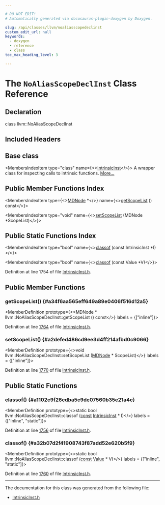 ```yaml
---

# DO NOT EDIT!
# Automatically generated via docusaurus-plugin-doxygen by Doxygen.

slug: /api/classes/llvm/noaliasscopedeclinst
custom_edit_url: null
keywords:
  - doxygen
  - reference
  - class
toc_max_heading_level: 3

---
```





# The `NoAliasScopeDeclInst` Class Reference

<DoxygenPage pluginConfig={pluginConfig}>



## Declaration

<CodeBlock>class llvm::NoAliasScopeDeclInst</CodeBlock>

## Included Headers

<IncludesList>
<IncludesListItem
  filePath="llvm/IR/IntrinsicInst.h"
  permalink="/docs/api/files/include/include/llvm/include/llvm/ir/intrinsicinst-h"
  isLocal="true" />
</IncludesList>

## Base class

<MembersIndex>

<MembersIndexItem
  type="class"
  name={<><a href="/docs/api/classes/llvm/intrinsicinst">IntrinsicInst</a></>}>
A wrapper class for inspecting calls to intrinsic functions. <a href="/docs/api/classes/llvm/intrinsicinst/#details">More...</a>
</MembersIndexItem>

</MembersIndex>

## Public Member Functions Index

<MembersIndex>

<MembersIndexItem
  type={<><a href="/docs/api/classes/llvm/mdnode">MDNode</a> &#42;</>}
  name={<><a href="#a34f6aa565eff649a89e0406f516d12a5">getScopeList</a> () const</>}>
</MembersIndexItem>

<MembersIndexItem
  type="void"
  name={<><a href="#a2defed486cd9ee3d4ff214afbd0c9066">setScopeList</a> (MDNode &#42;ScopeList)</>}>
</MembersIndexItem>

</MembersIndex>

## Public Static Functions Index

<MembersIndex>

<MembersIndexItem
  type="bool"
  name={<><a href="#a1102c9f26cdba5c9de07560b35e21a4c">classof</a> (const IntrinsicInst &#42;I)</>}>
</MembersIndexItem>

<MembersIndexItem
  type="bool"
  name={<><a href="#a32b07d2f41908743f87add52e620b5f9">classof</a> (const Value &#42;V)</>}>
</MembersIndexItem>

</MembersIndex>


Definition at line 1754 of file <a href="/docs/api/files/include/include/llvm/include/llvm/ir/intrinsicinst-h">IntrinsicInst.h</a>.

<SectionDefinition>

## Public Member Functions

### getScopeList() {#a34f6aa565eff649a89e0406f516d12a5}

<MemberDefinition
  prototype={<>MDNode &#42; llvm::NoAliasScopeDeclInst::getScopeList () const</>}
  labels = {["inline"]}>

Definition at line <a href="/docs/api/files/include/include/llvm/include/llvm/ir/intrinsicinst-h/#l01764">1764</a> of file <a href="/docs/api/files/include/include/llvm/include/llvm/ir/intrinsicinst-h">IntrinsicInst.h</a>.
</MemberDefinition>

### setScopeList() {#a2defed486cd9ee3d4ff214afbd0c9066}

<MemberDefinition
  prototype={<>void llvm::NoAliasScopeDeclInst::setScopeList (<a href="/docs/api/classes/llvm/mdnode">MDNode</a> &#42; ScopeList)</>}
  labels = {["inline"]}>

Definition at line <a href="/docs/api/files/include/include/llvm/include/llvm/ir/intrinsicinst-h/#l01770">1770</a> of file <a href="/docs/api/files/include/include/llvm/include/llvm/ir/intrinsicinst-h">IntrinsicInst.h</a>.
</MemberDefinition>

</SectionDefinition>

<SectionDefinition>

## Public Static Functions

### classof() {#a1102c9f26cdba5c9de07560b35e21a4c}

<MemberDefinition
  prototype={<>static bool llvm::NoAliasScopeDeclInst::classof (<a href="/docs/api/files/lib/lib/target/lib/target/aarch64/aarch64promoteconstant-cpp/#a90f8350fecae261c25be85d38b451bff">const</a> <a href="/docs/api/classes/llvm/intrinsicinst">IntrinsicInst</a> &#42; I)</>}
  labels = {["inline", "static"]}>

Definition at line <a href="/docs/api/files/include/include/llvm/include/llvm/ir/intrinsicinst-h/#l01756">1756</a> of file <a href="/docs/api/files/include/include/llvm/include/llvm/ir/intrinsicinst-h">IntrinsicInst.h</a>.
</MemberDefinition>

### classof() {#a32b07d2f41908743f87add52e620b5f9}

<MemberDefinition
  prototype={<>static bool llvm::NoAliasScopeDeclInst::classof (<a href="/docs/api/files/lib/lib/target/lib/target/aarch64/aarch64promoteconstant-cpp/#a90f8350fecae261c25be85d38b451bff">const</a> <a href="/docs/api/classes/llvm/value">Value</a> &#42; V)</>}
  labels = {["inline", "static"]}>

Definition at line <a href="/docs/api/files/include/include/llvm/include/llvm/ir/intrinsicinst-h/#l01760">1760</a> of file <a href="/docs/api/files/include/include/llvm/include/llvm/ir/intrinsicinst-h">IntrinsicInst.h</a>.
</MemberDefinition>

</SectionDefinition>

<hr/>

The documentation for this class was generated from the following file:

<ul>
<li><a href="/docs/api/files/include/include/llvm/include/llvm/ir/intrinsicinst-h">IntrinsicInst.h</a></li>
</ul>

</DoxygenPage>
